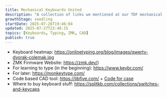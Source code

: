 ```yaml
---
title: Mechanical Keyboards United
description: "A collection of links we mentioned at our TDF mechanical keyboards workshop/meetup"
growthStage: seedling
startDate: 2025-07-26T19:46:04
updated: 2025-07-27T23:48:15
topics: [Keyboards, Typing, ZMK, CAD]
publish: true
---
```


- Keyboard heatmap: https://onlinetyping.org/blog/images/qwerty-dvorak-colemak.jpg
- ZMK Firmware Website: https://zmk.dev/)
- For learning to type (in the beginning): https://www.keybr.com/
- For later: https://monkeytype.com/
- Code based CAD tool: https://libfive.com/ + [Code for case](https://github.com/haglobah/rae-dux-case/blob/main/rae_dux-case.io)
- Where to buy keyboard stuff: https://splitkb.com/collections/switches-and-keycaps
